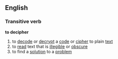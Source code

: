 ==English==
===Transitive verb===
'''to decipher'''
{{wikipediapar|decipherment}}
# to [[decode]] or [[decrypt]] a [[code]] or [[cipher]] to plain [[text]]
# to [[read]] text that is [[illegible]] or [[obscure]]
# to find a [[solution]] to a [[problem]]